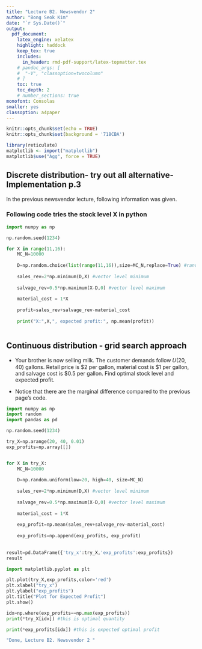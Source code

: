 ```yaml
---
title: "Lecture B2. Newsvendor 2"  
author: "Bong Seok Kim"  
date: "`r Sys.Date()`"  
output:   
  pdf_document:  
    latex_engine: xelatex
    highlight: haddock  
    keep_tex: true  
    includes:
      in_header: rmd-pdf-support/latex-topmatter.tex
    # pandoc_args: [
    #  "-V", "classoption=twocolumn"
    # ]
    toc: true   
    toc_depth: 2  
    # number_sections: true  
monofont: Consolas
smaller: yes
classoption: a4paper
---
```


```r
knitr::opts_chunk$set(echo = TRUE)
knitr::opts_chunk$set(background = '718CBA')  
```

```r
library(reticulate)
matplotlib <- import("matplotlib")
matplotlib$use("Agg", force = TRUE)
```

## Discrete distribution- try out all alternative-Implementation p.3

In the previous newsvendor lecture, following information was given.

\begin{itemize}
  \item (demand) How many customer? 11, 12, 13, 14, or 15, equally likely
  \item (retail price) How much do you sell a copy at? \$2 per copy
  \item  (material cost) How much do you pay to the wholesaler? \$1 per copy
  \item  (salvage value) How much do you sell an unsold copy back to the wholesaler? \$0.5per copy
\end{itemize}



### Following code tries the stock level X \in {11,12,13,14,15} in python

```python
import numpy as np

np.random.seed(1234)

for X in range(11,16):
    MC_N=10000
    
    D=np.random.choice(list(range(11,16)),size=MC_N,replace=True) #random discrete uniform
    
    sales_rev=2*np.minimum(D,X) #vector level minimum
    
    salvage_rev=0.5*np.maximum(X-D,0) #vector level maximum
    
    material_cost = 1*X
    
    profit=sales_rev+salvage_rev-material_cost
    
    print("X:",X,", expected profit:", np.mean(profit))
    


```


## Continuous distribution ‑ grid search approach

* Your brother is now selling milk. The customer demands follow 𝑈(20, 40)
gallons. Retail price is \$2 per gallon, material cost is \$1 per gallon, and salvage cost is \$0.5 per gallon. Find optimal stock level and expected profit.

* Notice that there are the marginal difference compared to the previous page’s
code.

```python
import numpy as np
import random
import pandas as pd

np.random.seed(1234)

try_X=np.arange(20, 40, 0.01)
exp_profits=np.array([])


for X in try_X:
    MC_N=10000
    
    D=np.random.uniform(low=20, high=40, size=MC_N)
    
    sales_rev=2*np.minimum(D,X) #vector level minimum
    
    salvage_rev=0.5*np.maximum(X-D,0) #vector level maximum
    
    material_cost = 1*X
    
    exp_profit=np.mean(sales_rev+salvage_rev-material_cost)
    
    exp_profits=np.append(exp_profits, exp_profit)
    
   
result=pd.DataFrame({'try_x':try_X,'exp_profits':exp_profits})
result


```



```python
import matplotlib.pyplot as plt

plt.plot(try_X,exp_profits,color='red')
plt.xlabel("try_x")
plt.ylabel("exp_profits")
plt.title("Plot for Expected Profit")
plt.show()

```

```python

idx=np.where(exp_profits==np.max(exp_profits))
print(*try_X[idx]) #this is optimal quantity

print(*exp_profits[idx]) #this is expected optimal profit

```



```r
"Done, Lecture B2. Newsvendor 2 "
```
